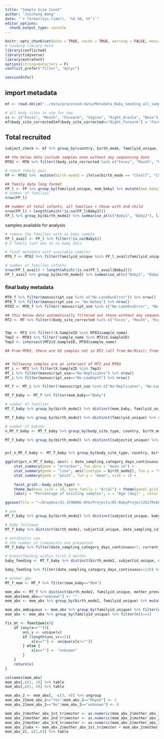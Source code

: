 ```yaml
---
title: "Sample Size Count"
author: "Jincheng Wang"
date: "`r format(Sys.time(), '%d %B, %Y')`"
editor_options:
  chunk_output_type: console
---
```



```r
knitr::opts_chunk$set(echo = TRUE, cache = TRUE, warning = FALSE, message = FALSE)
# Loading library here
library(conflicted)
library(tidyverse)
library(extrafont)
options(stringsAsFactors = F)
conflict_prefer("filter", "dplyr")

sessionInfo()
```

## import metadata
```r
mf <- read.delim("../data/processed-data/Metadata_Baby_Seeding_all_samples_final.txt", header = T, sep = "\t", na.strings = c("", "NA"), stringsAsFactors = F)

# all body sites to use for now
ss <- c("Feces", "Mouth", "Forearm", "Vagina", "Right_Areola", "Nose")
mf$body_site_corrected[mf$body_site_corrected=="Right_Forearm"] = "Forearm"
```

## Total recruited
```r
subject_check <- mf %>% group_by(country, birth_mode, familyid_unique, subjectid_unique) %>% summarise(N = n())

## the below data include samples even without any sequencing data
MT02 <- MT0 %>% filter((body_site_corrected %in% c("Feces", "Mouth", "Right_Forearm") & mom_baby=="Baby")|(body_site_corrected %in% c("Feces", "Mouth", "Right_Forearm", "Right_Areola", "Nose", "Vagina") & mom_baby=="Mom"), as.numeric(date_sampling_category_days_continuous) <= 360)

# check family pair
FP <- MT02 %>%  mutate(birth_mode2 = ifelse(birth_mode == "CSself", "CSseed", birth_mode)) %>% group_by(birth_mode2) %>% distinct(mom_baby, familyid_unique, subjectid_unique) 

## family data long format
FP_l <- FP %>% group_by(familyid_unique, mom_baby) %>% mutate(mom_baby2 = paste0(mom_baby, seq(n()))) %>% ungroup() %>% select(-mom_baby) %>% spread(key = mom_baby2, value = subjectid_unique)
# number of families
nrow(FP_l)

## number of total infants, all families + those with 2nd child
nrow(FP_l) + length(which(!is.na(FP_l$Baby2)))
FP_l %>% group_by(birth_mode2) %>% summarise_at(c("Baby1", "Baby2"), list(~length(.), ~ sum(!is.na(.)))) ## the number of babies is the sum of Baby1_length and Baby2_sum columns
```

samples available for analysis
```r
# remove the families with no baby sample
FP_l_avail <- FP_l %>% filter(!is.na(Baby1))
# 2 family lost due to no baby data

# final metadata with available samples
MT0_f <- MT02 %>% filter(familyid_unique %in% FP_l_avail$familyid_unique)

# number of families infants
nrow(FP_l_avail) + length(which(!is.na(FP_l_avail$Baby2)))
FP_l_avail %>% group_by(birth_mode2) %>% summarise_at(c("Baby1", "Baby2"), list(~length(.), ~ sum(!is.na(.)))) ## the number of families is the Baby1_length column, the number of babies is the sum of Baby1_length and Baby2_sum columns


```

### final baby metadata
```r
MT0_f %>% filter(manuscript_use %in% c("No-LaneRunError")) %>% nrow()
MT0_f %>% filter(manuscript_use == "No-NoSeq") %>% nrow()
MT03 <- MT0_f %>% filter(!manuscript_use %in% c("No-LaneRunError", "No-NoSeq"))

## this below data automatically filtered out those without any sequencing data
MT2 <- MT %>% filter((body_site_corrected %in% c("Feces", "Mouth", "Right_Forearm") & mom_baby=="Baby")|(body_site_corrected %in% c("Feces", "Mouth", "Right_Forearm", "Right_Areola", "Nose", "Vagina") & mom_baby=="Mom"), as.numeric(date_sampling_category_days_continuous) <= 360)


Tmp <- MT2 %>% filter(!X.SampleID %in% MT03$sample_name)
Tmp2 <- MT03 %>% filter(!sample_name %in% MT2$X.SampleID)
Tmp3 <- intersect(MT2$X.SampleID, MT03$sample_name)

## From MT03, there are 65 samples not in MT2 (all from No-Misc); from MT2, there are 169 not in MT03 (seems to have wrong metadata)


## following samples are an intersect of MT2 and MT03
MT_i <- MT2 %>% filter(X.SampleID %in% Tmp3)
MT_i %>% filter(manuscript_use=="No-Replicates") %>% nrow()
MT_i %>% filter(manuscript_use=="No-LowDepth") %>% nrow()

MT_f <- MT_i %>% filter(!manuscript_use %in% c("No-Replicates", "No-LowDepth")) %>% mutate(birth_mode2 = ifelse(birth_mode == "CSself", "CSseed", birth_mode))

MT_f_baby <- MT_f %>% filter(mom_baby=="Baby") 

# number of families
MT_f_baby %>% group_by(birth_mode2) %>% distinct(mom_baby, familyid_unique, subjectid_unique) %>% group_by(familyid_unique, mom_baby) %>% mutate(mom_baby2 = paste0(mom_baby, seq(n()))) %>% ungroup() %>% select(-mom_baby) %>% spread(key = mom_baby2, value = subjectid_unique) %>% nrow()

MT_f_baby %>% group_by(birth_mode2) %>% distinct(familyid_unique) %>% summarise(N=n())

# number of babies
n_MT_f_baby <- MT_f_baby %>% group_by(body_site_type, country, birth_mode2) %>% distinct(familyid_unique, subjectid_unique) %>% summarise(N_sub=n())

MT_f_baby %>% group_by(birth_mode2) %>% distinct(subjectid_unique) %>% summarise(N = n())


pct_n_MT_f_baby <- MT_f_baby %>% group_by(body_site_type, country, birth_mode2, date_sampling_category_days_continuous) %>% summarise(N=n()) %>% merge(., n_MT_f_baby) %>% mutate(pct_subj = N/N_sub)

ggplot(pct_n_MT_f_baby, aes(x = date_sampling_category_days_continuous, y = pct_subj, color = birth_mode2)) +
    stat_summary(geom = "errorbar", fun.data = "mean_se") +
    stat_summary(geom = "line", aes(linetype = birth_mode2), fun.y = "mean", show.legend = F) +
    stat_summary(geom = "point", fun.y = "mean", size = 1) +
    
    facet_grid(.~body_site_type) +
    theme_bw(base_size = 10, base_family = "Arial") + theme(panel.grid = element_blank(), panel.background = element_rect(color = NA), aspect.ratio = 0.8) + scale_linetype_manual(values = c("dotted", "solid", "dashed")) +
    labs(y = "Percentage of existing samples", x = "Age (day)" , color = "Birth Mode", linetype = "Birth Mode") 

ggsave(file = "~/Dropbox/41-JCHWANG-NYU/Projects/05-BabyProject2017RobKnight/Analysis_2020_jw/results/folowup.pdf", useDingbats = FALSE, width = 7)

```

```r
# sex
MT_f_baby %>% group_by(birth_mode2) %>% distinct(subjectid_unique, baby_sex) %>% group_by(birth_mode2, baby_sex) %>% summarise(N = n())

# baby followup
MT_f_baby %>% distinct(birth_mode2, subjectid_unique, date_sampling_category_days_continuous) %>% group_by(birth_mode2, subjectid_unique) %>% filter(date_sampling_category_days_continuous==max(date_sampling_category_days_continuous)) %>% mutate(max_mon = date_sampling_category_days_continuous/30) %>% group_by(birth_mode2) %>% summarise(Mean = mean(max_mon), SD = sd(max_mon))

# antibiotic use
# the number of timepoints are presented
MT_f_baby %>% filter(date_sampling_category_days_continuous>7, current_abx=="Yes") %>% group_by(birth_mode2) %>% distinct(subjectid_unique, date_sampling_category_days_continuous) %>% group_by(birth_mode2, subjectid_unique) %>% summarise(N = n()) %>% select(1, 3) %>% table

# breastfeeding within first 3 months
baby_feeding <- MT_f_baby %>% distinct(birth_mode2, subjectid_unique, date_sampling_category_days_continuous, exclusive_breastfeed)

baby_feeding %>% filter(date_sampling_category_days_continuous<=120) %>% mutate(feeding = ifelse(exclusive_breastfeed=="", "unknown", ifelse(exclusive_breastfeed %in% c("Yes", "eb", "fd"), "bd", "No"))) %>% group_by(birth_mode2, subjectid_unique, feeding) %>% summarise(Pct = n()/sum(n())) %>% spread(key = feeding, value = Pct) %>% group_by(birth_mode2) %>% summarise_at(c("bd", "No", "unknown"), list(~sum(!is.na(.))))

# mother gbs
MT_f_mom <- MT_f %>% filter(mom_baby=="Mom")

mom_abx <- MT_f %>% distinct(birth_mode2, familyid_unique, mother_prenatal_gbs, mother_abx_perinatal, mother_abx_1st_trimester, mother_abx_2nd_trimester, mother_abx_3rd_trimester)
mom_abx[mom_abx=="unknown"] <- ""
mom_abx <- mom_abx %>% group_by(birth_mode2, familyid_unique) %>% mutate_at(vars(-group_cols()), .funs = list(~fix_mt(.))) %>% ungroup() %>% distinct(birth_mode2, familyid_unique, mother_prenatal_gbs, mother_abx_perinatal, mother_abx_1st_trimester, mother_abx_2nd_trimester, mother_abx_3rd_trimester)

mom_abx_ambiguous <- mom_abx %>% group_by(familyid_unique) %>% filter(n()>1)
mom_abx <- mom_abx %>% group_by(familyid_unique) %>% filter(n()==1)

fix_mt <- function(x){
    if (any(x=="")){
        uni_v <- unique(x)
        if (length(uni_v)==2){
            x[x==""] <- unique(x[x!=""])
        } else {
            x[x==""] <- "unknown"
        }
    }
    return(x)
}

colnames(mom_abx)
mom_abx[,c(1, 3)] %>% table
mom_abx[,c(1, 4)] %>% table

mom_abx_2 <- mom_abx[, -c(3, 4)] %>% ungroup
mom_abx_2[mom_abx_2=="Yes"|mom_abx_2=="Maybe"] <- 1
mom_abx_2[mom_abx_2=="No"|mom_abx_2=="unknown"] <- 0

mom_abx_2$mother_abx_1st_trimester <- as.numeric(mom_abx_2$mother_abx_1st_trimester)
mom_abx_2$mother_abx_2nd_trimester <- as.numeric(mom_abx_2$mother_abx_2nd_trimester)
mom_abx_2$mother_abx_3rd_trimester <- as.numeric(mom_abx_2$mother_abx_3rd_trimester)
mom_abx_2$abx <- mom_abx_2$mother_abx_1st_trimester + mom_abx_2$mother_abx_2nd_trimester + mom_abx_2$mother_abx_3rd_trimester
mom_abx_2[, c(1,6)] %>% table

```


